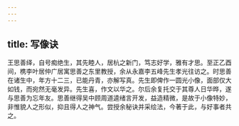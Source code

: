```yaml
---
---
---
```

title: 写像诀
---




王思善绎，自号痴绝生，其先睦人，居杭之新门，笃志好学，雅有才思。至正乙酉间，槜李叶居仲广居寓思善之东里教授，余从永嘉李五峰先生孝光往访之。时思善在诸生中，年方十二三，已能丹青，亦解写真。先生即俾作一圆光小像，面部仅大如钱，而宛然无毫发异。先生喜，作文以华之。尔后余复托交于其尊人日华晔，遂与思善为忘年友。思善继得吴中顾周道逵绪言开发，益造精微，是故于小像特妙，非惟貌人之形似，抑且得人之神气。尝授余秘诀并采绘法，今著于此，与好事者共之。
